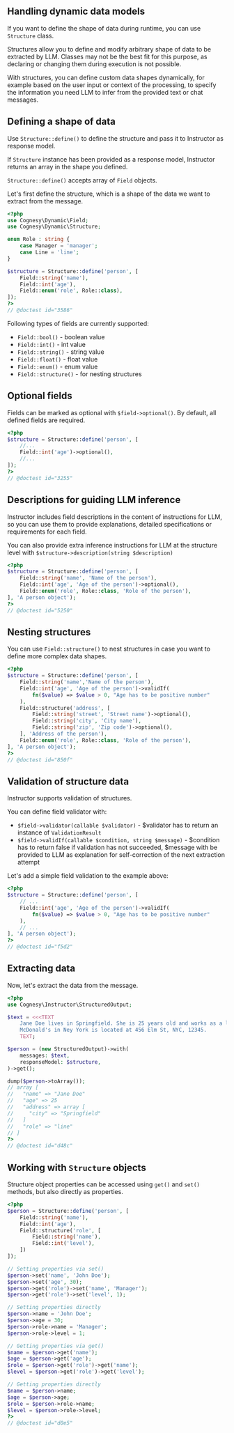 ## Handling dynamic data models

If you want to define the shape of data during runtime, you can use `Structure` class.

Structures allow you to define and modify arbitrary shape of data to be extracted by
LLM. Classes may not be the best fit for this purpose, as declaring or changing them
during execution is not possible.

With structures, you can define custom data shapes dynamically, for example based
on the user input or context of the processing, to specify the information you need
LLM to infer from the provided text or chat messages.


## Defining a shape of data

Use `Structure::define()` to define the structure and pass it to Instructor
as response model.

If `Structure` instance has been provided as a response model, Instructor
returns an array in the shape you defined.

`Structure::define()` accepts array of `Field` objects.

Let's first define the structure, which is a shape of the data we want to
extract from the message.

```php
<?php
use Cognesy\Dynamic\Field;
use Cognesy\Dynamic\Structure;

enum Role : string {
    case Manager = 'manager';
    case Line = 'line';
}

$structure = Structure::define('person', [
    Field::string('name'),
    Field::int('age'),
    Field::enum('role', Role::class),
]);
?>
// @doctest id="3586"
```

Following types of fields are currently supported:

- `Field::bool()` - boolean value
- `Field::int()` - int value
- `Field::string()` - string value
- `Field::float()` - float value
- `Field::enum()` - enum value
- `Field::structure()` - for nesting structures


## Optional fields

Fields can be marked as optional with `$field->optional()`.  By default, all
defined fields are required.

```php
<?php
$structure = Structure::define('person', [
    //...
    Field::int('age')->optional(),
    //...
]);
?>
// @doctest id="3255"
```


## Descriptions for guiding LLM inference

Instructor includes field descriptions in the content of instructions for LLM, so you
can use them to provide explanations, detailed specifications or requirements for each field.

You can also provide extra inference instructions for LLM at the structure level with `$structure->description(string $description)`

```php
<?php
$structure = Structure::define('person', [
    Field::string('name', 'Name of the person'),
    Field::int('age', 'Age of the person')->optional(),
    Field::enum('role', Role::class, 'Role of the person'),
], 'A person object');
?>
// @doctest id="5250"
```

## Nesting structures

You can use `Field::structure()` to nest structures in case you want to define
more complex data shapes.

```php
<?php
$structure = Structure::define('person', [
    Field::string('name','Name of the person'),
    Field::int('age', 'Age of the person')->validIf(
        fn($value) => $value > 0, "Age has to be positive number"
    ),
    Field::structure('address', [
        Field::string('street', 'Street name')->optional(),
        Field::string('city', 'City name'),
        Field::string('zip', 'Zip code')->optional(),
    ], 'Address of the person'),
    Field::enum('role', Role::class, 'Role of the person'),
], 'A person object');
?>
// @doctest id="850f"
```

## Validation of structure data

Instructor supports validation of structures.

You can define field validator with:

 - `$field->validator(callable $validator)` - $validator has to return an instance of `ValidationResult`
 - `$field->validIf(callable $condition, string $message)` - $condition has to return false if validation has not succeeded, $message with be provided to LLM as explanation for self-correction of the next extraction attempt

Let's add a simple field validation to the example above: 

```php
<?php
$structure = Structure::define('person', [
    // ...
    Field::int('age', 'Age of the person')->validIf(
        fn($value) => $value > 0, "Age has to be positive number"
    ),
    // ...
], 'A person object');
?>
// @doctest id="f5d2"
```

## Extracting data

Now, let's extract the data from the message.

```php
<?php
use Cognesy\Instructor\StructuredOutput;

$text = <<<TEXT
    Jane Doe lives in Springfield. She is 25 years old and works as a line worker. 
    McDonald's in Ney York is located at 456 Elm St, NYC, 12345.
    TEXT;

$person = (new StructuredOutput)->with(
    messages: $text,
    responseModel: $structure,
)->get();

dump($person->toArray());
// array [
//   "name" => "Jane Doe"
//   "age" => 25
//   "address" => array [
//     "city" => "Springfield"
//   ]
//   "role" => "line"
// ]
?>
// @doctest id="d48c"
```


## Working with `Structure` objects

Structure object properties can be accessed using `get()` and `set()` methods,
but also directly as properties.

```php
<?php
$person = Structure::define('person', [
    Field::string('name'),
    Field::int('age'),
    Field::structure('role', [
        Field::string('name'),
        Field::int('level'),
    ])
]);

// Setting properties via set()
$person->set('name', 'John Doe');
$person->set('age', 30);
$person->get('role')->set('name', 'Manager');
$person->get('role')->set('level', 1);

// Setting properties directly 
$person->name = 'John Doe';
$person->age = 30;
$person->role->name = 'Manager';
$person->role->level = 1;

// Getting properties via get()
$name = $person->get('name');
$age = $person->get('age');
$role = $person->get('role')->get('name');
$level = $person->get('role')->get('level');

// Getting properties directly
$name = $person->name;
$age = $person->age;
$role = $person->role->name;
$level = $person->role->level;
?>
// @doctest id="d0e5"
```
